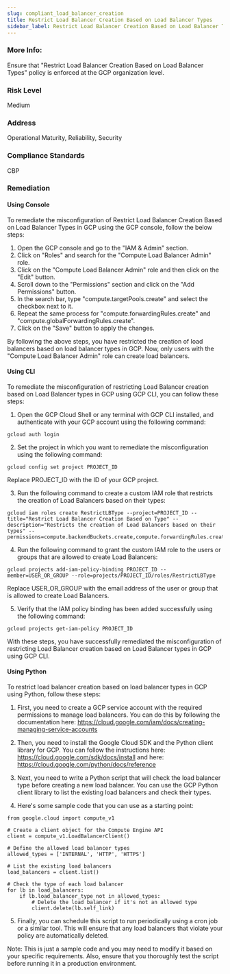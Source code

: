 ```yaml
---
slug: compliant_load_balancer_creation
title: Restrict Load Balancer Creation Based on Load Balancer Types
sidebar_label: Restrict Load Balancer Creation Based on Load Balancer Types
---
```


### More Info:

Ensure that "Restrict Load Balancer Creation Based on Load Balancer Types" policy is enforced at the GCP organization level.

### Risk Level

Medium

### Address

Operational Maturity, Reliability, Security

### Compliance Standards

CBP
### Remediation

#### Using Console

To remediate the misconfiguration of Restrict Load Balancer Creation Based on Load Balancer Types in GCP using the GCP console, follow the below steps:

1. Open the GCP console and go to the "IAM & Admin" section.
2. Click on "Roles" and search for the "Compute Load Balancer Admin" role.
3. Click on the "Compute Load Balancer Admin" role and then click on the "Edit" button.
4. Scroll down to the "Permissions" section and click on the "Add Permissions" button.
5. In the search bar, type "compute.targetPools.create" and select the checkbox next to it.
6. Repeat the same process for "compute.forwardingRules.create" and "compute.globalForwardingRules.create".
7. Click on the "Save" button to apply the changes.

By following the above steps, you have restricted the creation of load balancers based on load balancer types in GCP. Now, only users with the "Compute Load Balancer Admin" role can create load balancers.

#### Using CLI

To remediate the misconfiguration of restricting Load Balancer creation based on Load Balancer types in GCP using GCP CLI, you can follow these steps:

1. Open the GCP Cloud Shell or any terminal with GCP CLI installed, and authenticate with your GCP account using the following command:
```
gcloud auth login
```

2. Set the project in which you want to remediate the misconfiguration using the following command:
```
gcloud config set project PROJECT_ID
```
Replace PROJECT_ID with the ID of your GCP project.

3. Run the following command to create a custom IAM role that restricts the creation of Load Balancers based on their types:
```
gcloud iam roles create RestrictLBType --project=PROJECT_ID --title="Restrict Load Balancer Creation Based on Type" --description="Restricts the creation of Load Balancers based on their types" --permissions=compute.backendBuckets.create,compute.forwardingRules.create,compute.globalForwardingRules.create,compute.targetHttpProxies.create,compute.targetHttpsProxies.create,compute.urlMaps.create,compute.targetPools.create
```

4. Run the following command to grant the custom IAM role to the users or groups that are allowed to create Load Balancers:
```
gcloud projects add-iam-policy-binding PROJECT_ID --member=USER_OR_GROUP --role=projects/PROJECT_ID/roles/RestrictLBType
```
Replace USER_OR_GROUP with the email address of the user or group that is allowed to create Load Balancers.

5. Verify that the IAM policy binding has been added successfully using the following command:
```
gcloud projects get-iam-policy PROJECT_ID
```

With these steps, you have successfully remediated the misconfiguration of restricting Load Balancer creation based on Load Balancer types in GCP using GCP CLI.

#### Using Python

To restrict load balancer creation based on load balancer types in GCP using Python, follow these steps:

1. First, you need to create a GCP service account with the required permissions to manage load balancers. You can do this by following the documentation here: https://cloud.google.com/iam/docs/creating-managing-service-accounts

2. Then, you need to install the Google Cloud SDK and the Python client library for GCP. You can follow the instructions here: https://cloud.google.com/sdk/docs/install and here: https://cloud.google.com/python/docs/reference

3. Next, you need to write a Python script that will check the load balancer type before creating a new load balancer. You can use the GCP Python client library to list the existing load balancers and check their types.

4. Here's some sample code that you can use as a starting point:

```
from google.cloud import compute_v1

# Create a client object for the Compute Engine API
client = compute_v1.LoadBalancerClient()

# Define the allowed load balancer types
allowed_types = ['INTERNAL', 'HTTP', 'HTTPS']

# List the existing load balancers
load_balancers = client.list()

# Check the type of each load balancer
for lb in load_balancers:
    if lb.load_balancer_type not in allowed_types:
        # Delete the load balancer if it's not an allowed type
        client.delete(lb.self_link)
```

5. Finally, you can schedule this script to run periodically using a cron job or a similar tool. This will ensure that any load balancers that violate your policy are automatically deleted.

Note: This is just a sample code and you may need to modify it based on your specific requirements. Also, ensure that you thoroughly test the script before running it in a production environment.




